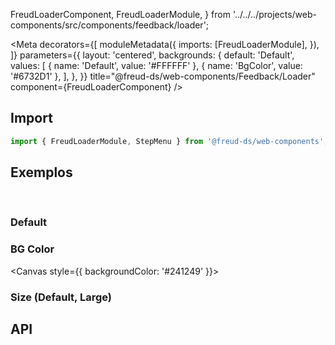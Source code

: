   FreudLoaderComponent,
  FreudLoaderModule,
} from '../../../projects/web-components/src/components/feedback/loader';

<Meta
  decorators={[
    moduleMetadata({
      imports: [FreudLoaderModule],
    }),
  ]}
  parameters={{
    layout: 'centered',
    backgrounds: {
      default: 'Default',
      values: [
        { name: 'Default', value: '#FFFFFF' },
        { name: 'BgColor', value: '#6732D1' },
      ],
    },
  }}
  title="@freud-ds/web-components/Feedback/Loader"
  component={FreudLoaderComponent}
/>

<FreudHeaderComponent
  title="Loader"
  description="Loader é um componente para indicar ao usuário que o sistema esá carregando."
/>

## <a id="importing"></a>Import

```ts
import { FreudLoaderModule, StepMenu } from '@freud-ds/web-components';
```

## <a id="exemplos"></a>Exemplos

<br />

### Default

<Canvas>
  <Story story={Default} />
</Canvas>

### BG Color

<Canvas style={{ backgroundColor: '#241249' }}>
  <Story story={BGColor} />
</Canvas>

### Size (Default, Large)

<Canvas>
  <Story story={Size} />
</Canvas>

## <a id="api"></a>API

<ArgTypes of={FreudLoaderComponent} />
